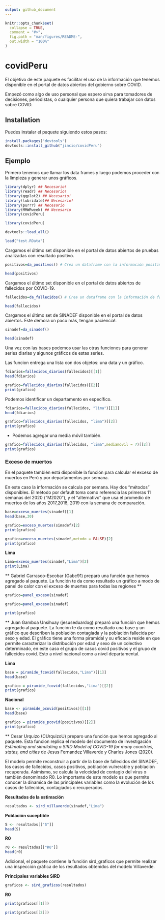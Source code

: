 ```yaml
---
output: github_document
---
```


<!-- README.md is generated from README.Rmd. Please edit that file -->

```r
knitr::opts_chunk$set(
  collapse = TRUE,
  comment = "#>",
  fig.path = "man/figures/README-",
  out.width = "100%"
)
```

# covidPeru

<!-- badges: start -->
<!-- badges: end -->

El objetivo de este paquete es facilitar el uso de la información que tenemos disponible en el portal de datos abiertos del gobierno sobre COVID. 

Empezó como algo de uso personal que espero sirva para tomadores de decisiones, periodistas, o cualquier persona que quiera trabajar con datos sobre COVID.

## Installation

Puedes instalar el paquete siguiendo estos pasos:

``` r
install.packages("devtools")
devtools::install_github("jincio/covidPeru")
```

## Ejemplo

Primero tenemos que llamar los data frames y luego podemos proceder con la limpieza y generar unos gráficos. 

```r
library(dplyr) ## Necesario!
library(readr) ## Necesario!
library(ggplot2) ## Necesario!
library(lubridate)## Necesario!
library(purrr) ## Necesario
library(MMWRweek) ## Necesario
library(covidPeru) 
```

```r
library(covidPeru)
```

```r
devtools::load_all()
```

```r
load("test.RData")
```

Cargamos el último set disponible en el portal de datos abiertos de pruebas analizadas con resultado positivo. 

```r
positivos=da_positivos() # Crea un dataframe con la información positivos
```

```r
head(positivos)
```

Cargamos el último set disponible en el portal de datos abiertos de fallecidos por COVID-19.

```r
fallecidos=da_fallecidos() # Crea un dataframe con la información de fallecidos.
```

```r
head(fallecidos)
```

Cargamos el último set de SINADEF disponible en el portal de datos abiertos. Este demora un poco más, tengan paciencia!. 

```r
sinadef=da_sinadef()
```

```r
head(sinadef)
```

Una vez con las bases podemos usar las otras funciones para generar series diarias y algunos gráficos de estas series. 

Las funcion entrega una lista con dos objetos: una data y un gráfico. 

```r
fdiarios=fallecidos_diarios(fallecidos)[[1]]
head(fdiarios)
```

```r
grafico=fallecidos_diarios(fallecidos)[[2]]
print(grafico)
```

Podemos identificar un departamento en específico. 

```r
fdiarios=fallecidos_diarios(fallecidos, "lima")[[1]]
head(fdiarios)
```

```r
grafico=fallecidos_diarios(fallecidos, "lima")[[2]]
print(grafico)
```

- Podemos agregar una media móvil también. 

```r
grafico=fallecidos_diarios(fallecidos, "lima",mediamovil = 7)[[2]]
print(grafico)
```

### Exceso de muertos 

En el paquete también está disponible la función para calcular el exceso de muertos en Perú y por departamentos por semana. 

En este caso la información se calcula por semana. Hay dos "métodos" disponibles. El método por default toma como referencia las primeras 11 semanas del 2020 ("M2020"), y el "alternativo" que usa el promedio de muertos de los años 2017,2018, 2019 con la semana de comparación.

```r
base=exceso_muertes(sinadef)[1]
head(base,30)
```

```r
grafico=exceso_muertes(sinadef)[2]
print(grafico)
```

```r
grafico=exceso_muertes(sinadef,metodo = FALSE)[2]
print(grafico)
```

**Lima** 

```r
Lima=exceso_muertes(sinadef,"Lima")[2]
print(Lima)
```

** Gabriel Carrasco-Escobar (Gabc91) preparó una función que hemos agregado al paquete. La función te da como resultado un gráfico a modo de panel de calor con el exceso de muertes para todas las regiones **

```r
grafico=panel_exceso(sinadef)
```

```r
grafico=panel_exceso(sinadef)
```

```r
print(grafico)
```

** Juan Gamboa Unsihuay (jesuseduardog) preparó una función que hemos agregado al paquete. La función te da como resultado una base y un gráfico que describen la población contagiada y la población fallecida por sexo y edad. El gráfico tiene una forma piramidal y su eficacia reside en que permite caracterizar la distribución por edad y sexo de un colectivo determinado, en este caso el grupo de casos covid positivos y el grupo de fallecidos covid. Esto a nivel nacional como a nivel departamental.

**Lima**
```r
base = piramide_fcovid(fallecidos,"Lima")[[1]]
head(base)
```


```r
grafico = piramide_fcovid(fallecidos,"Lima")[[2]]
print(grafico)
```

**Nacional**
```r
base <- piramide_pcovid(positivos)[[1]]
head(base)
```

```r
grafico = piramide_pcovid(positivos)[[2]]
print(grafico)
```

** Cesar Urquizo (CUrquizoU) preparo una función que hemos agregado al paquete. Esta funcion replica el modelo del documento de investigación *Estimating and simulating a SIRD Model of COVID-19 for many countries, states, and cities* de Jesus Fernandez Villaverde y Charles Jones (2020).

El modelo permite reconstruir a partir de la base de fallecidos del SINADEF, los casos de fallecidos, casos positivos, población vulnerable y población recuperada. Asimismo, se calcula la velocidad de contagio del virus o también denominado R0. Lo importante de este modelo es que permite conocer la dinamica de las principales variables como la evolución de los casos de fallecidos, contagiados o recuperados.

**Resultados de la estimación**
```r
resultados <- sird_villaverde(sinadef,"Lima")
```

**Población suceptible**
```r
S <- resultados[["S"]]
head(S)
```

**R0**
```r
r0 <- resultados[["R0"]]
head(r0)
```

Adicional, el paquete contiene la función sird_graficos que permite realizar una inspección gráfica de los resultados obtenidos del modelo Villaverde.

**Principales variables SIRD**
```r
graficos <- sird_graficos(resultados)
```

**R0**
```r
print(graficos[[1]])
```

```r
print(graficos[[2]])
```
